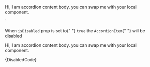 


<Accordion>
        <AccordionItem
            isDisabled={true}
            title="Accordion title"
        >
            <AccordionItemBody>
                <p>
                Hi, I am accordion content body. you can swap me with your local
                component.
                </p>
            </AccordionItemBody>
        </AccordionItem>
</Accordion>
`

<Section style={{ paddingTop: 0 }}>
	<Section title="Disabled" style={{ paddingTop: 0, paddingLeft: 0 }}>
		<p>
			When <Code small={true}>isDisabled</Code> prop is set to{" "}
			<Code small={true}>true</Code> the <Code small={true}>AccordionItem</Code>{" "}
			will be disabled
		</p>
		<Preview>
			<Accordion>
				<AccordionItem isDisabled={true} title="Disabled Accordion">
					<AccordionItemBody>
						<p>
							Hi, I am accordion content body. you can swap me with your local
							component.
						</p>
					</AccordionItemBody>
				</AccordionItem>
			</Accordion>
		</Preview>
		<Snippet language="js">{DisabledCode}</Snippet>
	</Section>
</Section>
